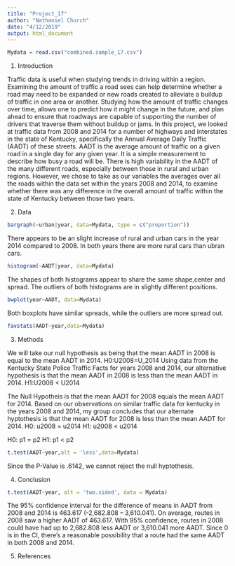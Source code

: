 ```yaml
---
title: "Project_17"
author: "Nathaniel Church"
date: "4/12/2019"
output: html_document
---
```


```r
Mydata = read.csv("combined.sample_17.csv")
```


1. Introduction

Traffic data is useful when studying trends in driving within a region. Examining the amount of traffic a road sees can help determine whether a road may need to be expanded or new roads created to alleviate a buildup of traffic in one area or another. Studying how the amount of traffic changes over time, allows one to predict how it might change in the future, and plan ahead to ensure that roadways are capable of supporting the number of drivers that traverse them without buildup or jams. In this project, we looked at traffic data from 2008 and 2014 for a number of highways and interstates in the state of Kentucky, specifically the Annual Average Daily Traffic (AADT) of these streets. AADT is the average amount of traffic on a given road in a single day for any given year. It is a simple measurement to describe how busy a road will be. There is high variability in the AADT of the many different roads, especially between those in rural and urban regions. However, we chose to take as our variables the averages over all the roads within the data set within the years 2008 and 2014, to examine whether there was any difference in the overall amount of traffic within the state of Kentucky between those two years.

2. Data

```r
bargraph(~urban|year, data=Mydata, type = c("proportion"))
```
There appears to be an slight increase of rural and urban cars in the year 2014 compared to 2008. In both years there are more rural cars than ubran cars.

```r
histogram(~AADT|year, data=Mydata)
```
The shapes of both histograms appear to share the same shape,center and spread. The outliers of both histograms are in slightly different positions.

```r
bwplot(year~AADT, data=Mydata)
```
Both boxplots have similar spreads, while the outliers are more spread out.

```r
favstats(AADT~year,data=Mydata)
```

3. Methods

We will take our null hypothesis as being that the mean AADT in 2008 is equal to the mean AADT in 2014.
H0:U2008=U_2014
Using data from the Kentucky State Police Traffic Facts for years 2008 and 2014, our alternative hypothesis is that the mean AADT in 2008 is less than the mean AADT in 2014.
H1:U2008 < U2014

The Null Hypotheis is that the mean AADT for 2008 equals the mean AADT for 2014. Based on our observations on similar traffic data for kentucky in the years 2008 and 2014, my group concludes that our alternate hyptothesis is that the mean AADT for 2008 is less than the mean AADT for 2014.
H0: u2008 = u2014 H1: u2008 < u2014

H0: p1 = p2 H1: p1 < p2
```r
t.test(AADT~year,alt = 'less',data=Mydata)
```
Since the P-Value is .6142, we cannot reject the null hyptothesis.

4. Conclusion

```r
t.test(AADT~year, alt = 'two.sided', data = Mydata)
```
The 95% confidence interval for the difference of means in AADT from 2008 and 2014 is 463.617 (-2,682.808 – 3,610.041).
On average, routes in 2008 saw a higher AADT of 463.617. With 95% confidence, routes in 2008 could have had up to 2,682.808 less AADT or 3,610.041 more AADT. Since 0 is in the CI, there’s a reasonable possibility that a route had the same AADT in both 2008 and 2014.

5. References
